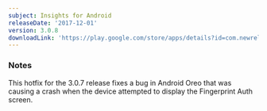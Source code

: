 ```yaml
---
subject: Insights for Android
releaseDate: '2017-12-01'
version: 3.0.8
downloadLink: 'https://play.google.com/store/apps/details?id=com.newrelic.insights&hl=en'
---
```


### Notes

This hotfix for the 3.0.7 release fixes a bug in Android Oreo that was causing a crash when the device attempted to display the Fingerprint Auth screen.
